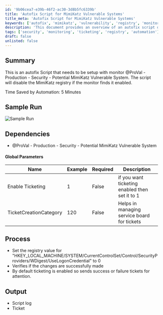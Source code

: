 ```yaml
---
id: '9b06cea7-e39b-46f2-ac30-3d8b5fc6339b'
title: 'Autofix Script for MimiKatz Vulnerable Systems'
title_meta: 'Autofix Script for MimiKatz Vulnerable Systems'
keywords: ['autofix', 'mimikatz', 'vulnerability', 'registry', 'monitor', 'ticketing']
description: 'This document provides an overview of an autofix script designed to disable the MimiKatz registry setting if a monitor detects it is enabled. The script is integrated with ticketing to manage service requests and logs its actions for review.'
tags: ['security', 'monitoring', 'ticketing', 'registry', 'automation']
draft: false
unlisted: false
---
```

## Summary

This is an autofix Script that needs to be setup with monitor @ProVal - Production - Security - Potential MimiKatz Vulnerable System. The script will disable the MimiKatz registry if the monitor finds it enabled.

Time Saved by Automation: 5 Minutes

## Sample Run

![Sample Run](../../../static/img/MimiKatz-Registry-Disable/image_1.png)

## Dependencies

- @ProVal - Production - Security - Potential MimiKatz Vulnerable System

#### Global Parameters

| Name                     | Example | Required | Description                                          |
|--------------------------|---------|----------|------------------------------------------------------|
| Enable Ticketing         | 1       | False    | if you want ticketing enabled then set it to 1      |
| TicketCreationCategory    | 120     | False    | Helps in managing service board for tickets          |

## Process

- Set the registry value for "HKEY_LOCAL_MACHINE/SYSTEM/CurrentControlSet/Control/SecurityProviders/WDigest/UseLogonCredential" to 0
- Verifies if the changes are successfully made
- By default ticketing is enabled so sends success or failure tickets for attention.

## Output

- Script log
- Ticket











